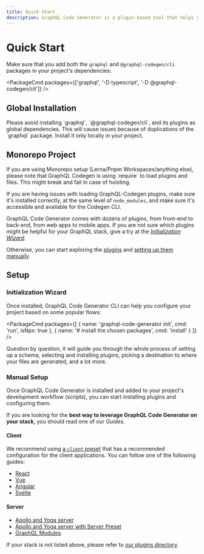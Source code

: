 ```yaml
---
title: Quick Start
description: GraphQL Code Generator is a plugin-based tool that helps you get the best out of your GraphQL stack. From back-end to front-end, GraphQL Code Generator automates the generation of typed Queries, Mutations and, Subscriptions for React, Vue, Angular, Next.js, Svelte, whether you are using Apollo Client, URQL or, React Query.
---
```



# Quick Start

Make sure that you add both the `graphql` and `@graphql-codegen/cli` packages in your project's dependencies:

<PackageCmd packages={['graphql', '-D typescript', '-D @graphql-codegen/cli']} />

## Global Installation

<Callout type="warning">
Please avoid installing `graphql`, `@graphql-codegen/cli`, and its plugins as global dependencies. This will cause issues because of duplications of the `graphql` package. Install it only locally in your project.

</Callout>

## Monorepo Project

<Callout type="warning">
If you are using Monorepo setup (Lerna/Pnpm Workspaces/anything else), please note that GraphQL Codegen is using `require` to load plugins and files. This might break and fail in case of hoisting.

If you are having issues with loading GraphQL-Codegen plugins, make sure it's installed correctly, at the same level of `node_modules`, and make sure it's accessible and available for the Codegen CLI.

</Callout>

GraphQL Code Generator comes with dozens of plugins, from front-end to back-end, from web apps to mobile apps. If you are not sure which plugins might be helpful for your GraphQL stack, give a try at the [_Initialization Wizard_](#initialization-wizard).

Otherwise, you can start exploring the [plugins](/plugins) and [setting up them manually](#manual-setup).

## Setup

### Initialization Wizard

Once installed, GraphQL Code Generator CLI can help you configure your project based on some popular flows:

<PackageCmd
  packages={[
    { name: 'graphql-code-generator init', cmd: 'run', isNpx: true },
    { name: '# install the chosen packages', cmd: 'install' }
  ]}
/>

Question by question, it will guide you through the whole process of setting up a schema, selecting and installing plugins, picking a destination to where your files are generated, and a lot more.

### Manual Setup

Once GraphQL Code Generator is installed and added to your project's development workflow (scripts), you can start installing plugins and configuring them.

If you are looking for the **best way to leverage GraphQL Code Generator on your stack**, you should read one of our _Guides_.

#### Client

We recommend using [a `client` preset](/plugins/presets/preset-client) that has a recommended configuration for the client applications. You can follow one of the following guides:

- [React](/docs/guides/react-vue)
- [Vue](/docs/guides/react-vue)
- [Angular](/docs/guides/angular)
- [Svelte](/docs/guides/svelte)

#### Server

- [Apollo and Yoga server](/docs/guides/graphql-server-apollo-yoga)
- [Apollo and Yoga server with Server Preset](/docs/guides/graphql-server-apollo-yoga-with-server-preset)
- [GraphQL Modules](/docs/guides/graphql-modules)

If your stack is not listed above, please refer to [our plugins directory](/plugins).
